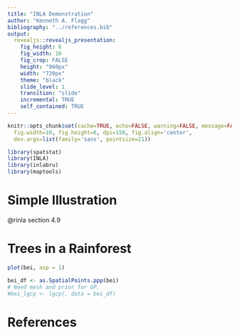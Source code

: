 ```yaml
---
title: "INLA Demonstration"
author: "Kenneth A. Flagg"
bibliography: "../references.bib"
output:
  revealjs::revealjs_presentation:
    fig_height: 6
    fig_width: 10
    fig_crop: FALSE
    height: "960px"
    width: "720px"
    theme: "black"
    slide_level: 1
    transition: "slide"
    incremental: TRUE
    self_contained: TRUE
---
```



```r
knitr::opts_chunk$set(cache=TRUE, echo=FALSE, warning=FALSE, message=FALSE,
  fig.width=10, fig.height=6, dpi=150, fig.align='center',
  dev.args=list(family='sans', pointsize=21))

library(spatstat)
library(INLA)
library(inlabru)
library(maptools)
```


# Simple Illustration

@rinla section 4.9


# Trees in a Rainforest

```r
plot(bei, asp = 1)
```

```r
bei_df <- as.SpatialPoints.ppp(bei)
# Need mesh and prior for GP.
#bei_lgcp <- lgcp(, data = bei_df)
```

# References

